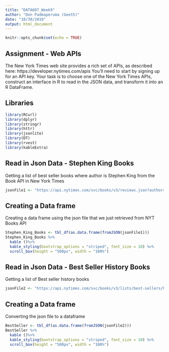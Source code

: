 ---
title: "DATA607_Week9"
author: "Don Padmaperuma (Geeth)"
date: "10/30/2019"
output: html_document
---

```{r setup, include=FALSE}
knitr::opts_chunk$set(echo = TRUE)
```

## Assignment - Web APIs

The New York Times web site provides a rich set of APIs, as described here: https://developer.nytimes.com/apis
You’ll need to start by signing up for an API key.
Your task is to choose one of the New York Times APIs, construct an interface in R to read in the JSON data, and
transform it into an R DataFrame.

## Libraries

```{r}
library(RCurl)
library(dplyr)
library(stringr)
library(httr)
library(jsonlite)
library(DT)
library(rvest)
library(kableExtra)
```


## Read in Json Data - Stephen King Books

Getting a list of best seller books where author is Stephen King from the Book API in New York Times  
```{r}
jsonFile1 <- "https://api.nytimes.com/svc/books/v3/reviews.json?author=Stephen+King&api-key=6Ll00ebXWXzaPjr4FQ3yMhevWwY0CHr0"

```

## Creating a Data frame

Creating a data frame using the json file that we just retrieved from NYT Books API
```{r}
Stephen_King_Books <- tbl_df(as.data.frame(fromJSON(jsonFile1)))
Stephen_King_Books %>% 
  kable ()%>%
  kable_styling(bootstrap_options = "striped", font_size = 10) %>% 
  scroll_box(height = "500px", width = "100%")
```

## Read in Json Data - Best Seller History Books  

Getting a list of Best seller history books  
```{r}
jsonFile2 <- "https://api.nytimes.com/svc/books/v3/lists/best-sellers/history.json?&api-key=6Ll00ebXWXzaPjr4FQ3yMhevWwY0CHr0"
```

## Creating a Data frame  

Converting the json file to a dataframe
```{r}
BestSeller <- tbl_df(as.data.frame(fromJSON(jsonFile2)))
BestSeller %>% 
  kable ()%>%
  kable_styling(bootstrap_options = "striped", font_size = 10) %>% 
  scroll_box(height = "500px", width = "100%")
```

